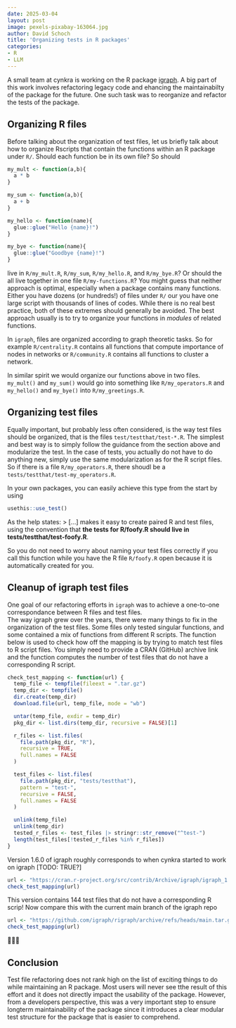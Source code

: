 ```yaml
---
date: 2025-03-04
layout: post
image: pexels-pixabay-163064.jpg
author: David Schoch
title: 'Organizing tests in R packages'
categories:
- R
- LLM
---
```


A small team at cynkra is working on the R package [igraph](https://github.com/igraph/rigraph). A big part of this work involves refactoring legacy code and ehancing the maintainabilty of the package for the future. One such task was to reorganize and refactor the tests of the package.

## Organizing R files

Before talking about the organization of test files, let us briefly talk about how to organize Rscripts that contain the functions within an R package under `R/`. Should each function be in its own file? So should

```r
my_mult <- function(a,b){
  a * b
}

my_sum <- function(a,b){
  a + b
}

my_hello <- function(name){
  glue::glue("Hello {name}!")
}

my_bye <- function(name){
  glue::glue("Goodbye {name}!")
}
```

live in `R/my_mult.R`, `R/my_sum`, `R/my_hello.R`, and `R/my_bye.R`? 
Or should the all live together in one file `R/my-functions.R`? You might guess that neither approach is 
optimal, especially when a package contains many functions. Either you have dozens (or hundreds!) of files under `R/` our you have one large script with thousands of lines of codes. While there is no real best practice, both of these extremes should generally be avoided. The best approach usually is to try to organize your functions in *modules* of related functions. 

In `igraph`, files are organized according to graph theoretic tasks. So for example `R/centrality.R` contains all functions that compute importance of nodes in networks or `R/community.R` contains all functions to cluster a network.

In similar spirit we would organize our functions above in two files. `my_mult()` and `my_sum()` would go into something like `R/my_operators.R` and `my_hello()` and `my_bye()` into `R/my_greetings.R`.

## Organizing test files

Equally important, but probably less often considered, is the way test files should be organized, that is the files `test/testthat/test-*.R`. The simplest and best way is to simply follow the guidance from the section above and modularize the test. In the case of tests, you actually do not have to do anything new, simply use the same modularization as for the R script files. So if there is a file `R/my_operators.R`, there shoudl be a `tests/testthat/test-my_operators.R`.

In your own packages, you can easily achieve this type from the start by using
```r
usethis::use_test()
```

As the help states:
> [...] makes it easy to create paired R and test files, using the convention that **the tests for R/foofy.R should live in tests/testthat/test-foofy.R**. 

So you do not need to worry about naming your test files correctly if you call this function while you have the R file `R/foofy.R` open because it is automatically created for you.

## Cleanup of igraph test files

One goal of our refactoring efforts in `igraph` was to achieve a one-to-one correspondance between R files and test files.  
The way igraph grew over the years, there were many things to fix in the organization of the test files. Some files only tested singular functions, 
and some contained a mix of functions from different R scripts. The function below is used to check how off the mapping is by trying to
match test files to R script files. You simply need to provide a CRAN (GitHub) archive link and the function computes the number of test files that do not have a corresponding R script. 
```r
check_test_mapping <- function(url) {
  temp_file <- tempfile(fileext = ".tar.gz")
  temp_dir <- tempfile()
  dir.create(temp_dir)
  download.file(url, temp_file, mode = "wb")

  untar(temp_file, exdir = temp_dir)
  pkg_dir <- list.dirs(temp_dir, recursive = FALSE)[1]

  r_files <- list.files(
    file.path(pkg_dir, "R"),
    recursive = TRUE,
    full.names = FALSE
  )

  test_files <- list.files(
    file.path(pkg_dir, "tests/testthat"),
    pattern = "test-",
    recursive = FALSE,
    full.names = FALSE
  )

  unlink(temp_file)
  unlink(temp_dir)
  tested_r_files <- test_files |> stringr::str_remove("^test-")
  length(test_files[!tested_r_files %in% r_files])
}
```

Version 1.6.0 of igraph roughly corresponds to when cynkra started to work on igraph [TODO: TRUE?]
```r
url <- "https://cran.r-project.org/src/contrib/Archive/igraph/igraph_1.6.0.tar.gz"
check_test_mapping(url)
```

This version contains 144 test files that do not have a corresponding R scrip!
Now compare this with the current main branch of the igraph repo

```r
url <- "https://github.com/igraph/rigraph/archive/refs/heads/main.tar.gz"
check_test_mapping(url)
```

🎉🎉🎉

## Conclusion

Test file refactoring does not rank high on the list of exciting things to do while maintaining an R package.
Most users will never see tthe result of this effort and it does not directly impact the usability of the package. 
However, from a developers perspective, this was a very important step to ensure longterm maintainability of the package since
it introduces a clear modular test structure for the package that is easier to comprehend.